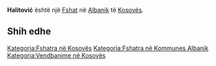 {{Fshat në Kosovës
 | Emri                = Halitović
| srp_N_name = Halitović
| srp_N_FULL_NAME_RO = Halitović
| srp_N_FULL_NAME_ND_RO = Halitovic
| srp_N_SORT_NAME_RG = HALITOVIC
| srp_N_FULL_NAME_RG = Halitović
| srp_N_FULL_NAME_ND_RG = Halitovic

 | Emri (Rasa dhanore) = 
 | Figura              = 
 | Shteti              = Kosovo
 | Komuna              = Albanik
 | Kodi postar         = 
 | Sipërfaqja          = 

 | Popullsia           = 

 | Regj. i popullsisë  = 
 | Dend. e popullsisë  = 
 | Faqja zyrtare       = 
 <!--- Koordinatat ----> 
 | Gjerësia            = 42.7
 | Gjatësia            = 20.633056
 | Lartësia            = 
}}
'''Halitović''' është një [[Fshat]] në [[Albanik]] të [[Kosovës]].

<!-- == Gjeografia == -->
<!-- == Historia == -->
<!-- == Demografia == -->
== Shih edhe ==
{{Komuna Albanik}}
{{Kosovo-Administrata-Cung}}

[[Kategoria:Fshatra në Kosovës]]
[[Kategoria:Fshatra në Kommunes Albanik]]
[[Kategoria:Vendbanime në Kosovës]]